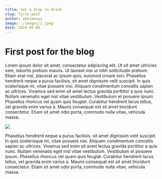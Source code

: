 ```yaml
---
title: not a drop to drink
slug: first-post
author: abhimanyu
image: ./images/1.jpeg
date: 2019-05-05
---
```


# First post for the blog

Lorem ipsum dolor sit amet, consectetur adipiscing elit. Ut sit amet ultricies sem, lobortis pretium mauris. Ut laoreet nisi ut nibh sollicitudin pretium. Etiam erat nisl, placerat ac ipsum quis, euismod ornare orci. Phasellus hendrerit neque a purus facilisis, sit amet dignissim velit suscipit. In quis scelerisque mi, vitae posuere nisi. Aliquam condimentum convallis sapien ac ultrices. Vivamus sed enim sit amet lectus gravida porttitor a quis nunc. Nullam venenatis eget nisl vitae vestibulum. Vestibulum et posuere ipsum. Phasellus rhoncus vel quam quis feugiat. Curabitur hendrerit lacus tellus, vel gravida enim varius a. Mauris consequat est sit amet tincidunt consectetur. Etiam sit amet odio porta, commodo nulla vitae, vehicula massa.

![](./images/3.jpeg)

Phasellus hendrerit neque a purus facilisis, sit amet dignissim velit suscipit. In quis scelerisque mi, vitae posuere nisi. Aliquam condimentum convallis sapien ac ultrices. Vivamus sed enim sit amet lectus gravida porttitor a quis nunc. Nullam venenatis eget nisl vitae vestibulum. Vestibulum et posuere ipsum. Phasellus rhoncus vel quam quis feugiat. Curabitur hendrerit lacus tellus, vel gravida enim varius a. Mauris consequat est sit amet tincidunt consectetur. Etiam sit amet odio porta, commodo nulla vitae, vehicula massa.

